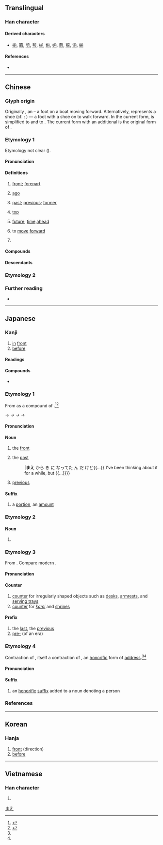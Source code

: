 {{character info/new}}
==Translingual==
{{stroke order|strokes=9}}

===Han character===
{{Han char|rn=18|rad=刀|as=07|sn=9|four=80221|canj=TBLN|ids=⿱䒑刖}}

====Derived characters====
* [[揃]], [[箭]], [[剪]], [[煎]], [[椾]], [[偂]], [[媊]], [[葥]], [[翦]], [[湔]], [[鎆]]

====References====
* {{Han ref|kx=0140.150|dkj=02011|dj=0318.060|hdz=10248.040|uh=524D|ud=21069|bh=AB65|bd=43877}}

----

==Chinese==

===Glyph origin===
{{Han etyl}}
Originally {{zh-l|*歬}}, an {{Han compound|止|t1=foot|舟|t2=boat|ls=ic|nocap=y}} – a foot on a boat moving forward. Alternatively, {{zh-l|*舟}} represents a shoe (cf. ''{{w|Shuowen}}'' {{zh-l|*履}}: {{lang|zh|舟象履形}}) — a foot with a shoe on to walk forward. In the current form, {{zh-l|*止}} is simplified to {{zh-l|*䒑}} and {{zh-l|*舟}} to {{zh-l|*月}}. The current form with an additional {{zh-l|*刀|knife}} is the original form of {{och-l|剪|to cut}}.

===Etymology 1===
{{zh-forms|alt=偂,歬}}
Etymology not clear ({{zh-ref|Schuessler, 2007}}).

====Pronunciation====
{{zh-pron
|m=qián
|m-s=qian2
|c=cin4
|c-t=ten3
|g=qien2
|h=pfs=chhièn;gd=qiên2
|j=qie1
|mb=chîng
|md=sèng/cièng
|md_note=sèng - vernacular; cièng - literary
|mn=xm,zz,tw:chêng/qz:chûiⁿ/ta,km:châiⁿ/chiân/chûn/zz:chân
|mn_note=chêng/chûiⁿ/châiⁿ - vernacular; chiân - literary; chûn - vernacular (limited, e.g. {{l|zh|前年}}); chân - vernacular (limited)
|mn-t=zoin5
|w=3xxi
|x=zienn2
|mc=y
|oc=y
|ma=y
|cat=n,a,v,pn
}}

====Definitions====
{{zh-hanzi}}
{{rfquote|zh}}

# [[front]]; [[forepart]]
#: {{zh-ant|後}}
#: {{zh-x|前方|front}}
#: {{zh-x|前門|front door}}
# [[ago]]
#: {{zh-x|以前|previously; ago}}
#: {{zh-x|五 天 前|five days '''ago'''}}
# [[past]]; [[previous]]; [[former]]
#: {{zh-x|前任|predecessor}}
#: {{zh-x|前功盡棄|all the '''previous''' effort is wasted}}
# [[top]]
#: {{zh-x|前 三 名|top three}}
# [[future]]; [[time]] [[ahead]]
#: {{zh-x|前程|future; prospects}}
# to [[move]] [[forward]]
#: {{zh-x|勇往直前|to '''advance''' bravely}}
# {{surname|zh}}

====Compounds====
{{zh-der|前戲|上前|之前|事前|以前|先前|前世|前事|前人|前仇|前代|前任|前來|前例|前修|前兆|前兒|前列|前功|前卻|前去|前和|前哨|前回|前因|前塵|前夕|前夜|前天|前夫|前失|前奏|前妻|前嫌|前導|前席|前年|前庭|前廳|前往|前後|前徽|前志|前情|前愆|前手|前提|前方|前日|前晌|前晚|前景|前月|前朝|前期|前業|前此|前母|前涼|前漢|前烈|前生|前番|前知|前矩|前科|前秦|前程|前站|前端|前箸|前綴|前緒|前線|前緣|前翅|前者|前肢|前腳|前膛|前臂|前臺|前茅|前行|前衛|前襟|前言|前設|前賢|前趙|前身|前載|前輩|前述|前途|前進|前邊|前銜|前鋒|前門|前面|前項|前頭|前額|前馬|前驅|午前|向前|垓前|堂前|尊前|幕前|座前|往前|從前|御前|忌前|提前|搶前|日前|明前|昨前|火前|照前|現前|生前|當前|白前|盧前|目前|眼前|空前|見前|護前|跟前|車前|近前|進前|門前|面前|頭前:thâu-chêng|前程萬里|大不如前|前頭人|前途似錦|前功盡滅|前街後巷|前瞻性|前呼後應|前車可鑒|前所未聞|參前落後|史前史|光前絕後|吃眼前虧|前歌後舞|前合後偃|後擁前推|前七子|小前提|人前人後|前仆後繼|前空翻|前俯後仰|前兒個|復蹈前轍|匍匐前進|前出後空|前元音|一往無前|一往直前|前倨後卑|後巷前街|前哨戰|前推後擁|勇猛直前|想前顧後|前鋸肌|前奏曲|前仰後合|前車之鑑|前列腺|前親晚後|意在筆前|意前筆後|前功盡廢|大前提|思前算後|思前想後|冰前颳雪|忖前思後|前塵往事|尊前集|倒前倒後|前後腳兒|後擁前遮|後果前因|後擁前驅|後合前仰|後仰前合|前世姻緣|前所未有|不顧前後|名列前茅|前意識|巴前算後|光前裕後|前思後想|各奔前程|前車之鑒|專美於前|後恭前倨|後擁前呼|學前教育|前倨後恭|並肩前進|左右前後|前功皆棄|勇往直前|大前年|停滯不前|大敵當前|大前天|前理解|前所未見|前進色|前因後果|前無古人|前功盡棄|前置詞|前仆後起|史無前例|史前時代|前科犯|前程似錦|前家兒|前長後短|前進防衛|前途未卜|前置作業|前度劉郎|前家後繼|前婚後嫁|前呼後擁|前合後仰|前半晌|前前後後|前遮後擁|前途無量|佛前佛後|光前耀後|前程遠大|前赴後繼|攔前斷後|方丈盈前|水車前|盛況空前|禍在目前|空前盛況|沒前程|打個前失|打前失|眼前花|承前啟後|月下花前|捐前程|星前月下|打前站|擺在眼前|湔雪前恥|畏葸不前|所向無前|產前檢查|空前絕後|空前未有|目前目後|眼前歡|月下風前|打前劉海|痛滌前非|痛悔前非|畏縮不前|瞻前忽後|瞻前顧後|懲前毖後|眼前花發|痛改前非|跋前疐後|超前絕後|耕前耡後|老前輩|頓悟前非|舌面前音|背前背後|跟前人|褪前擦後|車在馬前|風前月下|顧前顧後|飯前酒|裹足不前|驢前馬後|馬失前蹄|馬前課|馬前數|馬前卒|馬前健|食前方丈|風前之燭|馬前潑水|跋前躓後|雨前茶|錦片前程|顧後瞻前|錦繡前程|門前清|職前教育|遮前掩後|花前月下|退前縮後|絕後光前|趨前退後|趑趄不前|職前訓練|舌尖前音|近在眼前|城前|前井|前灣|前崗|廟前|前挺|前金|前鎮|前路|一雪前恥|前泊}}

====Descendants====
{{CJKV||ぜん|전|tiền}}

===Etymology 2===
{{zh-see|剪|a}}

===Further reading===
* {{thcwd|4715}}

{{zh-cat|Beginning}}

----

==Japanese==
{{attention|ja|shouldn't one of these senses cover English [[ago]]?}}

===Kanji===
{{ja-kanji|grade=2|rs=刀07}}

# [[in]] [[front]]
# [[before]]

====Readings====
{{ja-readings
|goon=ぜん
|kanon=せん
|kun=まえ-<まへ-, さき-
|nanori=さき, さと, まい}}

====Compounds====
* {{ja-r|前%戯|ぜん%ぎ|[[foreplay]]}}

===Etymology 1===
{{ja-kanjitab|まえ|yomi=k}}
From {{etyl|ojp|ja|sort=まえ}} as a compound of {{compound|ja|sort=まえ|目|tr1=ma|t1=eye|方|tr2=pe|t2=direction, -wards}}.<ref name="KDJ">{{R:Kokugo Dai Jiten}}</ref><ref name="DJR">{{R:Daijirin}}</ref>

{{IPAchar|/mape/}} → {{IPAchar|/maɸe/}} → {{IPAchar|/mawe/}} → {{IPAchar|/maje/}} → {{IPAchar|/mae/}}

====Pronunciation====
{{ja-pron|yomi=k|まえ|acc=1|acc_ref=DJR,NHK,SMK5}}

====Noun====
{{ja-noun|まえ|hhira=まへ}}

# the [[front]]
#: {{ja-usex|'''前'''へ[[進む]]|'''まえ''' へ すすむ|to advance forwards|lit=to advance towards the '''front'''}}
#: {{antonyms|ja|後ろ|tr=ushiro}}
# the [[past]]
#: {{ja-usex|[[前]]から[[気になる|気になっ]]てたんだけど{{...}}|'''まえ''' から き に なってた ん だ けど{{...}}|I've been thinking about it for a while, but {{...}}}}
#: {{ja-usex|[[ずっと]]'''前'''からそう思ってた|ずっと '''まえ''' から そう おもってた|I've thought that for ages|lit=I've been thinking that way since forever '''ago'''}}
#: {{ja-usex|'''前'''にも[[言う|言っ]]た[[よう]]に|'''まえ''' に も いった よう に|as I've said before|lit=just as I have said in the '''past'''}}
#: {{antonyms|ja|後|tr=ato}}
# [[previous]]
#: {{ja-usex|'''前'''の[[記%事]]|'''まえ''' の き%じ|'''previous''' entries}}
#: {{antonyms|ja|次|tr=tsugi}}

====Suffix====
{{ja-pos|まえ|suffix}}

# a [[portion]], an [[amount]]
#: {{ja-usex|六%人'''前'''の御%膳|ろく%にん-'''まえ''' の ご-%ぜん|a banquet '''for''' six people}}

===Etymology 2===
{{ja-kanjitab|さき|yomi=k}}
{{nonlemma}}

====Noun====
{{ja-noun|さき}}

# {{alternative spelling of|ja|sort=さき|先}}

===Etymology 3===
{{ja-kanjitab|ぜん|yomi=o}}
From {{etyl|ltc|ja|sort=せん'}} {{m|zh|前|tr=dzen}}. Compare modern {{etyl|cmn|-}} {{m|zh|前|tr=qián}}.

====Pronunciation====
{{ja-pron|yomi=goon|ぜん|acc=1|acc_ref=DJR,NHK}}

====Counter====
{{ja-pos|ぜん|counter}}

# [[counter]] for irregularly shaped objects such as [[desk]]s, [[armrest]]s, and [[serving tray]]s
# [[counter]] for ''[[kami]]'' and [[shrine]]s

====Prefix====
{{ja-pos|ぜん|prefix}}

# the [[last]], the [[previous]]
# [[pre-]] (of an era)

===Etymology 4===
{{ja-kanjitab|ぜ|yomi=kanyoon}}
Contraction of {{ja-r|御%前|ご%ぜ}}, itself a contraction of {{ja-r|御%前|ご%-ぜん}}, an [[honorific]] form of [[address]].<ref name="KDJ"/><ref name="DJR"/>

====Pronunciation====
{{ja-pron|yomi=kanyoon|ぜ}}

====Suffix====
{{ja-pos|ぜ|suffix}}

# {{lb|ja|sort=せ'|rare}} an [[honorific]] [[suffix]] added to a noun denoting a person
#: {{ja-usex|尼%'''前'''|あま-%'''ぜ'''|('''honorable''') nun}}

===References===
<references/>

[[Category:Japanese basic words|まえ]]

----

==Korean==

===Hanja===
{{ko-hanja|hangeul=전|rv=jeon|mr=chŏn}}

# [[front]] (direction)
# [[before]]

----

==Vietnamese==

===Han character===
{{vi-hantu|[[tiền]], [[tèn]]|rs=刀07}}

# {{rfdef|vi|sort=刀07}}